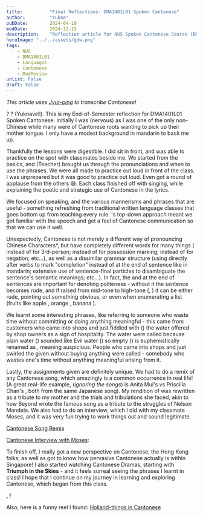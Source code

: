```yaml
---
title:          "Final Reflections: DMA1401L01 Spoken Cantonese"
author:         "Yukna"
pubDate:        2024-04-10 
modDate:        2024-12-15
description:    "Reflection article for NUS Spoken Cantonese Course (DMA1401L01)."
heroImage: "../../assets/gdw.png"
tags:
    - NUS 
    - DMA1401L01 
    - Languages 
    - Cantonese 
    - ModReview
unlist: False
draft: False
---
```



*This article uses [Jyut-ping](https://en.wikipedia.org/wiki/Jyutping) to transcribe Cantonese!*

<Furigana hanzi="你好嗎" jyutping="nei5 hou2 maa1" />? <Furigana hanzi="最近點啊" jyutping="zeoi3 gan6 dim2 aa3" />? <Furigana hanzi="我名叫威玉鉤" jyutping="ngo5 ming2 giu3 wai1 juk6 ngau1" /> (Yuknavell). This is my End-of-Semester reflection for DMA1401L01 Spoken Cantonese. Initially I was <Furigana hanzi="緊張" jyutping="gan2 zoeng1" /> (nervous) as I was one of the only non-Chinese while many were of Cantonese roots wanting to pick up their mother tongue. I only have a modest background in mandarin to back me up. 

Thankfully the lessons were digestible. I did sit in front, and was able to practice on the spot with classmates beside me. We started from the basics, and <Furigana hanzi="老師" jyutping="lou5 si1" /> (Teacher) brought us through the pronunciations and when to use the phrases. We were all made to practice out loud in front of the class. I was unprepared but it was good to practice out loud. Even got a round of applause from the others 😅. Each class finished off with <Furigana hanzi="老師" jyutping="lou5 si1" /> singing, while explaining the poetic and strategic use of Cantonese in the lyrics. 

We focused on speaking, and the various mannerisms and phrases that are useful - something refreshing from traditional written language classes that goes bottom up from teaching every rule. <Furigana hanzi="老師" jyutping="lou5 si1" />'s top-down approach meant we got familiar with the speech and get a feel of Cantonese communication so that we can use it well.

Unexpectedly, Cantonese is not merely a different way of pronouncing Chinese Characters*, but have completely different words for many things (**<Furigana hanzi="佢" jyutping="keoi5" />** instead of **<Furigana hanzi="他" jyutping="taa1" />** for 3rd-person; **<Furigana hanzi="嘅" jyutping="ge3" />** instead of **<Furigana hanzi="的" jyutping="dik1" />** for possession marking; **<Furigana hanzi="唔" jyutping="m4" />** instead of **<Furigana hanzi="不" jyutping="bat1" />** for negation; etc...), as well as a dissimilar grammar structure (using **<Furigana hanzi="咗" jyutping="zo2" />** directly after verbs to mark "completion" instead of **<Furigana hanzi="了" jyutping="liu5" />** at the end of sentence like in mandarin; extensive use of sentence-final particles to disambiguate the sentence's semantic meanings; etc...). In fact, the **<Furigana hanzi="阿" jyutping="aa3" />** and **<Furigana hanzi="喇" jyutping="laa3" />** at the end of sentences are important for denoting politeness - without it the sentence becomes rude, and if raised from mid-tone to high-tone (**<Furigana hanzi="吖" jyutping="aa1" />**, **<Furigana hanzi="喇" jyutping="laa1" />**) it can be either rude, pointing out something obvious, or even when enumerating a list (fruits like apple **<Furigana hanzi="喇" jyutping="laa1" />**, orange **<Furigana hanzi="喇" jyutping="laa1" />**, banana **<Furigana hanzi="喇" jyutping="laa1" />**).

We learnt some interesting phrases, like **<Furigana hanzi="混吉" jyutping="wan6 gat1" />** referring to someone who waste time without committing or doing anything meaningful - this came from customers who came into shops and just fiddled with (**<Furigana hanzi="混" jyutping="wan6" />**) the water offered by shop owners as a sign of hospitality. The water were called **<Furigana hanzi="吉水" jyutping="gat1 seoi2" />** because plain water (**<Furigana hanzi="空水" jyutping="hung1 seoi2" />**) sounded like Evil water (**<Furigana hanzi="兇水" jyutping="hung1 seoi2" />**) so empty (**<Furigana hanzi="空" jyutping="hung1" />**) is euphemistically renamed as **<Furigana hanzi="吉" jyutping="gat1" />**, meaning auspicious. People who came into shops and just swirled the given **<Furigana hanzi="吉水" jyutping="gat1 seoi2" />** without buying anything were called **<Furigana hanzi="混吉" jyutping="wan6 gat1" />** - somebody who wastes one's time without anything meaningful arising from it.

Lastly, the assignments given are definitely unique. We had to do a remix of any Cantonese song, which amazingly is a common occurrence in real life! (A great real-life example, (*ignoring the <Furigana hanzi="鹹濕" jyutping="haam4 sap1" /> songs*) is Anita Mui's **<Furigana hanzi="夕陽之歌" jyutping="zik6 joeng4 zi1 go1" />** vs Priscilla Chan's **<Furigana hanzi="千千闕歌" jyutping="cin1 cin1 kyut3 go1" />**, both from the same Japanese song). My rendition of **<Furigana hanzi="光輝歲月" jyutping="gwong1 fai1 seoi3 jyut6" />** was rewritten as a tribute to my mother and the trials and tribulations she faced, akin to how Beyond wrote the famous song as a tribute to the struggles of Nelson Mandela. We also had to do an interview, which I did with my classmate Moses, and it was very fun trying to work things out and sound legitimate.

[Cantonese Song Remix](/blog/2024-02-26-cantonese_song_remix/)
<YouTube id="https://youtu.be/m2CqFGLIeMs?si=4avCqoyLSvyLV4mA" />

[Cantonese Interview with Moses](https://www.youtube.com/watch?v=U7M8_q5_MhY): 
<YouTube id="https://www.youtube.com/watch?v=U7M8_q5_MhY" />

To finish off, I really got a new perspective on Cantonese, the Hong Kong folks, as well as got to know how pervasive Cantonese actually is within Singapore! I also started watching Cantonese Dramas, starting with **Triumph in the Skies** - and it feels surreal seeing the phrases I learnt in class! I hope that I continue on my journey in learning and exploring Cantonese, which began from this class.

**<Furigana hanzi="唔該" jyutping="m4 goi1" />, <Furigana hanzi="下次見" jyutping="ha6 ci3 gin3" />!**



Also, here is a funny reel I found: [Holland-things in Cantonese](https://www.instagram.com/reel/C4xoXH-PzPB/?igsh=MWU5Zm1mYm5tYXprZg==)
